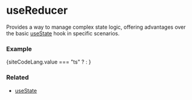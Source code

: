 
# useReducer

Provides a way to manage complex state logic, offering advantages 
over the basic <a href="/docs/hooks/useState">useState</a> hook in 
specific scenarios.

### Example

{siteCodeLang.value === "ts" ? <ExampleCodeTS /> : <ExampleCode />}

### Related
<ul>
  <li><a href="/docs/hooks/useState">useState</a></li>
</ul>